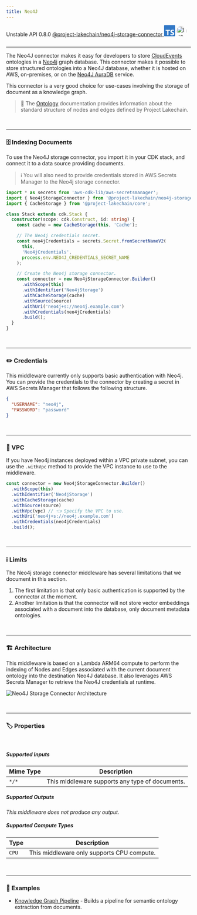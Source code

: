 ```yaml
---
title: Neo4J
---
```



<span title="Label: Pro" data-view-component="true" class="Label Label--api text-uppercase">
  Unstable API
</span>
<span title="Label: Pro" data-view-component="true" class="Label Label--version text-uppercase">
  0.8.0
</span>
<span title="Label: Pro" data-view-component="true" class="Label Label--package">
  <a target="_blank" href="https://www.npmjs.com/package/@project-lakechain/neo4j-storage-connector">
    @project-lakechain/neo4j-storage-connector
  </a>
</span>
<span class="language-icon">
  <svg role="img" viewBox="0 0 24 24" width="30" xmlns="http://www.w3.org/2000/svg" style="fill: #3178C6;"><title>TypeScript</title><path d="M1.125 0C.502 0 0 .502 0 1.125v21.75C0 23.498.502 24 1.125 24h21.75c.623 0 1.125-.502 1.125-1.125V1.125C24 .502 23.498 0 22.875 0zm17.363 9.75c.612 0 1.154.037 1.627.111a6.38 6.38 0 0 1 1.306.34v2.458a3.95 3.95 0 0 0-.643-.361 5.093 5.093 0 0 0-.717-.26 5.453 5.453 0 0 0-1.426-.2c-.3 0-.573.028-.819.086a2.1 2.1 0 0 0-.623.242c-.17.104-.3.229-.393.374a.888.888 0 0 0-.14.49c0 .196.053.373.156.529.104.156.252.304.443.444s.423.276.696.41c.273.135.582.274.926.416.47.197.892.407 1.266.628.374.222.695.473.963.753.268.279.472.598.614.957.142.359.214.776.214 1.253 0 .657-.125 1.21-.373 1.656a3.033 3.033 0 0 1-1.012 1.085 4.38 4.38 0 0 1-1.487.596c-.566.12-1.163.18-1.79.18a9.916 9.916 0 0 1-1.84-.164 5.544 5.544 0 0 1-1.512-.493v-2.63a5.033 5.033 0 0 0 3.237 1.2c.333 0 .624-.03.872-.09.249-.06.456-.144.623-.25.166-.108.29-.234.373-.38a1.023 1.023 0 0 0-.074-1.089 2.12 2.12 0 0 0-.537-.5 5.597 5.597 0 0 0-.807-.444 27.72 27.72 0 0 0-1.007-.436c-.918-.383-1.602-.852-2.053-1.405-.45-.553-.676-1.222-.676-2.005 0-.614.123-1.141.369-1.582.246-.441.58-.804 1.004-1.089a4.494 4.494 0 0 1 1.47-.629 7.536 7.536 0 0 1 1.77-.201zm-15.113.188h9.563v2.166H9.506v9.646H6.789v-9.646H3.375z"/></svg>
</span>
<span class="language-icon" style="margin-right: 10px">
  <a target="_blank" href="https://neo4j.com/">
    <Image width="28" src={icon} alt="Icon" style="border-radius: 50%" />
  </a>
</span>
<div style="margin-top: 26px"></div>

---

The Neo4J connector makes it easy for developers to store [CloudEvents](/project-lakechain/general/events) ontologies in a [Neo4j](https://neo4j.com/) graph database.
This connector makes it possible to store structured ontologies into a Neo4J database, whether it is
hosted on AWS, on-premises, or on the [Neo4J AuraDB](https://neo4j.com/cloud/platform/aura-graph-database/) service.

This connector is a very good choice for use-cases involving the storage of document as a knowledge graph.

> 💁 The [Ontology](/project-lakechain/guides/ontology) documentation provides information about the standard structure of nodes and edges defined by Project Lakechain.

<br />

---

### 🗄️ Indexing Documents

To use the Neo4J storage connector, you import it in your CDK stack, and connect it to a data source providing documents.

> ℹ️ You will also need to provide credentials stored in AWS Secrets Manager to the Neo4j storage connector.

```typescript
import * as secrets from 'aws-cdk-lib/aws-secretsmanager';
import { Neo4jStorageConnector } from '@project-lakechain/neo4j-storage-connector';
import { CacheStorage } from '@project-lakechain/core';

class Stack extends cdk.Stack {
  constructor(scope: cdk.Construct, id: string) {
    const cache = new CacheStorage(this, 'Cache');

    // The Neo4j credentials secret.
    const neo4jCredentials = secrets.Secret.fromSecretNameV2(
      this,
      'Neo4jCredentials',
      process.env.NEO4J_CREDENTIALS_SECRET_NAME
    );

    // Create the Neo4j storage connector.
    const connector = new Neo4jStorageConnector.Builder()
      .withScope(this)
      .withIdentifier('Neo4jStorage')
      .withCacheStorage(cache)
      .withSource(source)
      .withUri('neo4j+s://neo4j.example.com')
      .withCredentials(neo4jCredentials)
      .build();
  }
}
```

<br />

---

### ✏️ Credentials

This middleware currently only supports basic authentication with Neo4j.
You can provide the credentials to the connector by creating a secret in AWS Secrets Manager that follows the following structure.

```json
{
  "USERNAME": "neo4j",
  "PASSWORD": "password"
}
```

<br />

---

### 🔐 VPC

If you have Neo4j instances deployed within a VPC private subnet, you can use the `.withVpc` method to provide the VPC instance to use to the middleware.

```typescript
const connector = new Neo4jStorageConnector.Builder()
  .withScope(this)
  .withIdentifier('Neo4jStorage')
  .withCacheStorage(cache)
  .withSource(source)
  .withVpc(vpc) // 👈 Specify the VPC to use.
  .withUri('neo4j+s://neo4j.example.com')
  .withCredentials(neo4jCredentials)
  .build();
```

<br />

---

### ℹ️ Limits

The Neo4j storage connector middleware has several limitations that we document in this section.

1. The first limitation is that only basic authentication is supported by the connector at the moment.
2. Another limitation is that the connector will not store vector embeddings associated with a document into the database, only document metadata ontologies.

<br />

---

### 🏗️ Architecture

This middleware is based on a Lambda ARM64 compute to perform the indexing of Nodes and Edges associated with the current document ontology into the destination Neo4J database. It also leverages AWS Secrets Manager to retrieve the Neo4J credentials at runtime.

![Neo4J Storage Connector Architecture](../../../assets/neo4j-storage-connector-architecture.png)

<br />

---

### 🏷️ Properties

<br />

##### Supported Inputs

|  Mime Type  | Description |
| ----------- | ----------- |
| `*/*` | This middleware supports any type of documents. |

##### Supported Outputs

*This middleware does not produce any output.*

##### Supported Compute Types

| Type  | Description |
| ----- | ----------- |
| `CPU` | This middleware only supports CPU compute. |

<br />

---

### 📖 Examples

- [Knowledge Graph Pipeline](https://github.com/awslabs/project-lakechain/tree/main/examples/simple-pipelines/data-extraction-pipelines/knowledge-graph-pipeline) - Builds a pipeline for semantic ontology extraction from documents.
